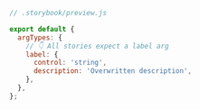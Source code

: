 ```js
// .storybook/preview.js

export default {
  argTypes: {
    // 👇 All stories expect a label arg
    label: {
      control: 'string',
      description: 'Overwritten description',
    },
  },
};
```
